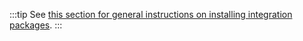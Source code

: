 :::tip
See [this section for general instructions on installing integration packages](https://js.langchain.com/v0.2/docs/how_to/installation/#installing-integration-packages).
:::
